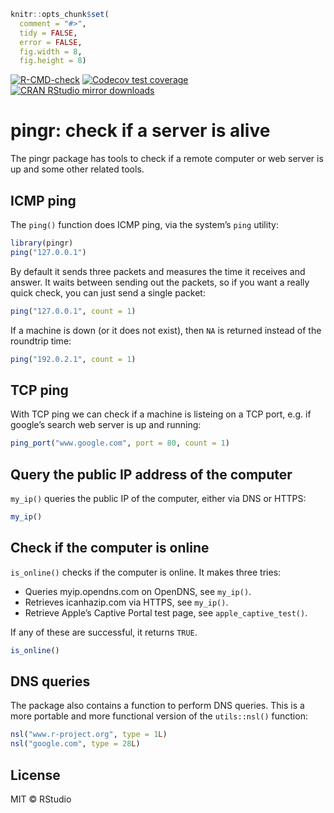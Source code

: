 
```r
knitr::opts_chunk$set(
  comment = "#>",
  tidy = FALSE,
  error = FALSE,
  fig.width = 8,
  fig.height = 8)
```

<!-- badges: start -->
[![R-CMD-check](https://github.com/r-lib/pingr/actions/workflows/R-CMD-check.yaml/badge.svg)](https://github.com/r-lib/pingr/actions/workflows/R-CMD-check.yaml)
[![Codecov test coverage](https://codecov.io/gh/r-lib/pingr/branch/main/graph/badge.svg)](https://app.codecov.io/gh/r-lib/pingr?branch=main)
[![CRAN RStudio mirror downloads](http://cranlogs.r-pkg.org/badges/pingr)](https://r-pkg.org/pkg/pingr)
<!-- badges: end -->

# pingr: check if a server is alive

The pingr package has tools to check if a remote computer or web server is
up and some other related tools.

## ICMP ping

The `ping()` function does ICMP ping, via the system's `ping` utility:

```r
library(pingr)
ping("127.0.0.1")
```

By default it sends three packets and measures the time it receives and answer.
It waits between sending out the packets, so if you want a really quick check,
you can just send a single packet:

```r
ping("127.0.0.1", count = 1)
```

If a machine is down (or it does not exist), then `NA` is returned instead
of the roundtrip time:

```r
ping("192.0.2.1", count = 1)
```

## TCP ping

With TCP ping we can check if a machine is listeing on a TCP port, e.g. if
google's search web server is up and running:

```r
ping_port("www.google.com", port = 80, count = 1)
```

## Query the public IP address of the computer

`my_ip()` queries the public IP of the computer, either via DNS or HTTPS:

```r
my_ip()
```

## Check if the computer is online

`is_online()` checks if the computer is online. It makes three tries:

* Queries myip.opendns.com on OpenDNS, see `my_ip()`.
* Retrieves icanhazip.com via HTTPS, see `my_ip()`.
* Retrieve Apple's Captive Portal test page, see `apple_captive_test()`.

If any of these are successful, it returns `TRUE`.

```r
is_online()
```

## DNS queries

The package also contains a function to perform DNS queries. This is a
more portable and more functional version of the `utils::nsl()` function:

```r
nsl("www.r-project.org", type = 1L)
nsl("google.com", type = 28L)
```

## License

MIT © RStudio
